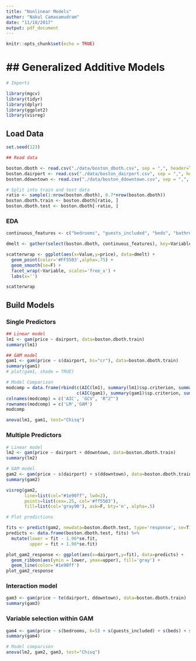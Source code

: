 ```yaml
---
title: "Nonlinear Models"
author: "Nakul Camasamudram"
date: "11/18/2017"
output: pdf_document
---
```


```r
knitr::opts_chunk$set(echo = TRUE)
```

## Generalized Additive Models
===============================

```r
# Imports

library(mgcv)
library(tidyr)
library(dplyr)
library(ggplot2)
library(visreg)
```

## Load Data

```r
set.seed(123)

## Read data

boston.dboth <- read.csv("./data/boston_dboth.csv", sep = ",", header=TRUE, na.strings=c("", " ", "NA"))
boston.dairport <- read.csv("./data/boston_dairport.csv", sep = ",", header=TRUE, na.strings=c("", " ", "NA"))
boston.ddowntown <- read.csv("./data/boston_ddowntown.csv", sep = ",", header=TRUE, na.strings=c("", " ", "NA"))
```

```r
# Split into train and test data
ratio <- sample(1:nrow(boston.dboth), 0.7*nrow(boston.dboth))
boston.dboth.train <- boston.dboth[ratio, ]
boston.dboth.test <- boston.dboth[-ratio, ]
```

### EDA

```r
continuous_features <- c("bedrooms", "guests_included", "beds", "bathrooms", "minimum_nights", "accommodates", "number_of_reviews", "ddowntown", "dairport", "price")

dmelt <- gather(select(boston.dboth, continuous_features), key=Variable, value=Value, -price)

scatterwrap <- ggplot(aes(x=Value,y=price), data=dmelt) +
  geom_point(color='#FF5503',alpha=.75) +
  geom_smooth(se=F) + 
  facet_wrap(~Variable, scales='free_x') +
  labs(x='')

scatterwrap
```

## Build Models

### Single Predictors

```r
## Linear model
lm1 <- gam(price ~ dairport, data=boston.dboth.train)
summary(lm1)
```

```r
## GAM model
gam1 <- gam(price ~ s(dairport, bs="cr"), data=boston.dboth.train)
summary(gam1)
# plot(gam1, shade = TRUE)
```

```r
# Model Comparison
modcomp = data.frame(rbind(c(AIC(lm1), summary(lm1)$sp.criterion, summary(lm1)$r.sq),
                           c(AIC(gam1), summary(gam1)$sp.criterion, summary(gam1)$r.sq)))
colnames(modcomp) = c('AIC', 'GCV', 'R^2^')
rownames(modcomp) = c('LM','GAM')
modcomp

anova(lm1, gam1, test="Chisq")
```


### Multiple Predictors

```r
# Linear model
lm2 <- gam(price ~ dairport + ddowntown, data=boston.dboth.train)
summary(lm2)
```

```r
# GAM model
gam2 <- gam(price ~ s(dairport) + s(ddowntown), data=boston.dboth.train)
summary(gam2)

visreg(gam2,
       line=list(col="#1e90ff", lwd=2), 
       points=list(cex=.25, col='#ff5503'), 
       fill=list(col='gray90'), ask=F, bty='n', alpha=.5)
```


```r
# Plot predictions

fits <- predict(gam2, newdata=boston.dboth.test, type='response', se=T)
predicts <- data.frame(boston.dboth.test, fits) %>% 
  mutate(lower = fit - 1.96*se.fit,
         upper = fit + 1.96*se.fit)

plot_gam2_response <- ggplot(aes(x=dairport,y=fit), data=predicts) +
  geom_ribbon(aes(ymin = lower, ymax=upper), fill='gray') +
  geom_line(color='#1e90ff')
plot_gam2_response
```

### Interaction model

```r
gam3 <- gam(price ~ te(dairport, ddowntown), data=boston.dboth.train)
summary(gam3)
```

### Variable selection within GAM

```r
gam4 <- gam(price ~ s(bedrooms, k=5) + s(guests_included) + s(beds) + s(bathrooms) + s(minimum_nights) + s(accommodates) + s(number_of_reviews) + s(ddowntown) + s(dairport), data=boston.dboth.train)
summary(gam4)
```

```r
# Model comparison
anova(lm2, gam2, gam3, test="Chisq")
```